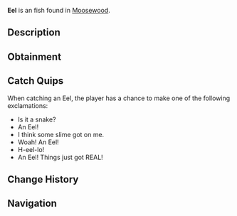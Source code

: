 {{FishInfobox
|image          = Eel.png
|rarity         = Unusual
|sea            = First Sea
|location       = [[Moosewood]]
|sublocation    = 
|sources        = Carbon Crate, Fishing Rod
|radar_location = 
|xp             = 90
|weather        = 
|time           = Night
|season         = 
|bait           = 
|base_weight    = 4.5
|base_value     = 130
|weight_range   = 3.7
|base_chance    = 30
|base_resil     = 65
}}
'''Eel''' is an {{Rarity|Unusual}} fish found in [[Moosewood]].

== Description ==
{{Description|Eels are a long snake-like, ray-finned fish that is primarily nocturnal. They have a keen sense of smell and can be harmful to humans due to their strong jaws with sharp teeth. Some eels also contain toxins that will destroy red blood cells. Eels move in an interesting way due to them not having pelvic or pectoral fins. To swim, eels generate waves that travel the length of their body, animating them similar to snakes.|Bestiary Entry}}

== Obtainment ==
{{Description|Only comes out at night. Can be found in all kinds of habitats near Moosewood.|Bestiary Hint}}
{{Fish Availability|
Moosewood/Freshwater Pond
Moosewood/Seaweed and Mini-Island
Moosewood/Surrounding Ocean
|top_rods      = 
Krampus's Rod\360670.69\571722.09;
Magma Rod\347948.71\551555.66;
Plastic Rod\317901.49\503925.9;
Buddy Bond Rod\236155.39\498391.33;
Great Rod of Oscar\208868.94\298296.86;
Fast Rod\192466.44\586566.05;
Fischer's Rod\171498.19\522662.64;
Astralhook Rod\192185.27\298656.74;
Ethereal Prism Rod\191426.29\299155.78;
Seraphic Rod\182299.12\300372.45;
No-Life Rod\176065.71\313668.74;
Rod Of The Forgotten Fang\170568.71\294696.05;
Free Spirit Rod\169296.78\351841.87;
Challenger's Rod\161947.47\295040.18;
Blazebringer Rod\154673.2\291054.21;
Rod Of The Depths\153014.74\269776.06;
Rod Of The Exalted One\152110.87\285555.42;
Trident Rod\147173.95\325194.22;
Zeus Rod\145841.39\274971.05;
Verdant Shear Rod\142101.05\275473.9;
Depthseeker Rod\129613.37\255156.2;
Avalanche Rod\116887.52\231856.64;
Volcanic Rod\113632.21\217485.16;
Training Rod\73454.17\268032.82;
Steady Rod\40840.65\73312.51
|recommended   = Ethereal Prism Rod
}}

== Catch Quips ==
When catching an Eel, the player has a chance to make one of the following exclamations:
* Is it a snake?
* An Eel!
* I think some slime got on me.
* Woah! An Eel!
* H-eel-lo!
* An Eel! Things just got REAL!

== Change History ==
{{Change History|{{subst:Current Version}}}}

== Navigation ==
{{Fish Navbox|Moosewood}}